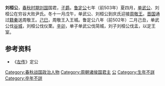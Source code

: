 '''刘桓公'''，[[春秋时期|春秋时期]][[刘国|刘国]]国君，[[子爵|子爵]]。[[鲁定公|鲁定公]]七年（前503年）夏四月，[[单武公|单武公]]、刘桓公在穷谷大败尹氏。冬十一月戊午，单武公、刘桓公到庆氏迎接[[周敬王|周敬王]]。[[晋国|晋国]]通过[[籍秦|籍秦]]送周敬王。[[己巳|己巳]]，周敬王入王城。鲁定公八年（前502年）二月己丑，单武公伐[[谷城|谷城]]，刘桓公伐仪栗。[[辛卯|辛卯]]，单子单武公伐简城，刘子刘桓公伐盂，以定王室。

{{start box}}
{{s-before|[[刘文公|刘文公]]}}
{{s-title|[[刘国|刘国]]国君|}}
{{s-after|—}}
{{end box}}

==参考资料==
*《[[左传|左传]]》定公

[[Category:春秋战国政治人物|Category:春秋战国政治人物]]
[[Category:周朝诸侯国君主|Category:周朝诸侯国君主]]
[[Category:諡桓|公]]

[[Category:生年不詳|Category:生年不詳]]
[[Category:卒年不詳|Category:卒年不詳]]